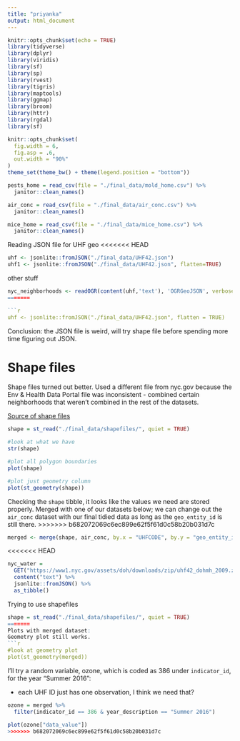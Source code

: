 ```yaml
---
title: "priyanka"
output: html_document
---
```


```r
knitr::opts_chunk$set(echo = TRUE)
library(tidyverse)
library(dplyr)
library(viridis)
library(sf)
library(sp)
library(rvest)
library(tigris)
library(maptools)
library(ggmap)
library(broom)
library(httr)
library(rgdal)
library(sf)

knitr::opts_chunk$set(
  fig.width = 6,
  fig.asp = .6,
  out.width = "90%"
)
theme_set(theme_bw() + theme(legend.position = "bottom"))
```

```r
pests_home = read_csv(file = "./final_data/mold_home.csv") %>%
  janitor::clean_names()

air_conc = read_csv(file = "./final_data/air_conc.csv") %>%
  janitor::clean_names()

mice_home = read_csv(file = "./final_data/mice_home.csv") %>%
  janitor::clean_names()

```

Reading JSON file for UHF geo
<<<<<<< HEAD
```r
uhf <- jsonlite::fromJSON("./final_data/UHF42.json")
uhf1 <- jsonlite::fromJSON("./final_data/UHF42.json", flatten=TRUE)

```

other stuff
```r
nyc_neighborhoods <- readOGR(content(uhf,'text'), 'OGRGeoJSON', verbose = F)
=======

```r
uhf <- jsonlite::fromJSON("./final_data/UHF42.json", flatten = TRUE)

```

Conclusion: the JSON file is weird, will try shape file before spending more time figuring out JSON.

# Shape files
Shape files turned out better. Used a different file from nyc.gov because the Env & Health Data Portal file was inconsistent - combined certain neighborhoods that weren't combined in the rest of the datasets.

[Source of shape files](https://www1.nyc.gov/site/doh/data/health-tools/maps-gis-data-files-for-download.page)

```r
shape = st_read("./final_data/shapefiles/", quiet = TRUE)

#look at what we have
str(shape)

#plot all polygon boundaries
plot(shape)

#plot just geometry column
plot(st_geometry(shape))
```

Checking the `shape` tibble, it looks like the values we need are stored properly. Merged with one of our datasets below; we can change out the `air_conc` dataset with our final tidied data as long as the `geo_entity_id` is still there.
>>>>>>> b682072069c6ec899e62f5f61d0c58b20b031d7c

```r
merged <- merge(shape, air_conc, by.x = "UHFCODE", by.y = "geo_entity_id")
```

<<<<<<< HEAD

```r
nyc_water = 
  GET("https://www1.nyc.gov/assets/doh/downloads/zip/uhf42_dohmh_2009.zip") %>% 
  content("text") %>%
  jsonlite::fromJSON() %>%
  as_tibble()
```

Trying to use shapefiles
```r
shape = st_read("./final_data/shapefiles/", quiet = TRUE)
=======
Plots with merged dataset:
Geometry plot still works.
```r
#look at geometry plot
plot(st_geometry(merged))
```

I'll try a random variable, ozone, which is coded as 386 under `indicator_id`, for the year "Summer 2016": 

  * each UHF ID just has one observation, I think we need that?

```r
ozone = merged %>%
  filter(indicator_id == 386 & year_description == "Summer 2016")

plot(ozone["data_value"])
>>>>>>> b682072069c6ec899e62f5f61d0c58b20b031d7c
```

